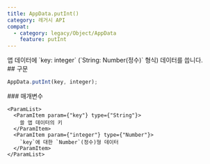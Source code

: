 ```yaml
---
title: AppData.putInt()
category: 레거시 API
compat:
  - category: legacy/Object/AppData
    feature: putInt
---
```


<Section>
  앱 데이터에 `key: integer` (`String: Number(정수)` 형식) 데이터를 씁니다.
</Section>
<Section>
  ## 구문

  ~~~js
  AppData.putInt(key, integer);
  ~~~

  <Section>
    ### 매개변수

    <ParamList>
      <ParamItem param={"key"} type={"String"}>
        쓸 앱 데이터의 키
      </ParamItem>
      <ParamItem param={"integer"} type={"Number"}>
        `key`에 대한 `Number`(정수)형 데이터
      </ParamItem>
    </ParamList>
  </Section>
</Section>